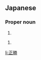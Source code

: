 ==Japanese==
{{ja-kanjitab|ただ|かつ}}

===Proper noun===
{{ja-pos|proper|ただかつ}}

# {{given name|male|lang=ja|sort=ただかつ}}

{{ja-kanjitab|まさ|かつ}}

{{ja-pos|proper|まさかつ}}

# {{given name|male|lang=ja|sort=まさかつ}}

[[li:正勝]]